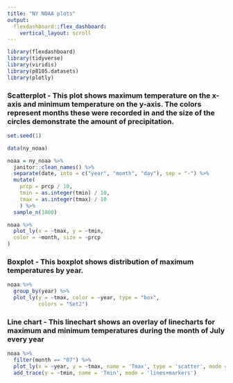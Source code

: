 ```yaml
---
title: "NY NOAA plots"
output: 
  flexdashboard::flex_dashboard:
    vertical_layout: scroll
---
```


```r
library(flexdashboard)
library(tidyverse)
library(viridis)
library(p8105.datasets)
library(plotly)

```


### Scatterplot - This plot shows maximum temperature on the x-axis and minimum temperature on the y-axis. The colors represent months these were recorded in and the size of the circles demonstrate the amount of precipitation.

```r

set.seed(1)

data(ny_noaa)

noaa = ny_noaa %>% 
  janitor::clean_names() %>% 
  separate(date, into = c("year", "month", "day"), sep = "-") %>% 
  mutate(
    prcp = prcp / 10,
    tmin = as.integer(tmin) / 10,
    tmax = as.integer(tmax) / 10
    ) %>% 
  sample_n(1000)
```

```r
noaa %>% 
  plot_ly(x = ~tmax, y = ~tmin,
  color = ~month, size = ~prcp
)
```



### Boxplot - This boxplot shows distribution of maximum temperatures by year.

```r
noaa %>%
  group_by(year) %>% 
  plot_ly(y = ~tmax, color = ~year, type = "box",
          colors = "Set2")
```


### Line chart - This linechart shows an overlay of linecharts for maximum and minimum temperatures during the month of July every year

```r
noaa %>%
  filter(month == "07") %>% 
  plot_ly(x = ~year, y = ~tmax, name = 'Tmax', type = 'scatter', mode = 'lines+markers') %>%
  add_trace(y = ~tmin, name = 'Tmin', mode = 'lines+markers') 
```

